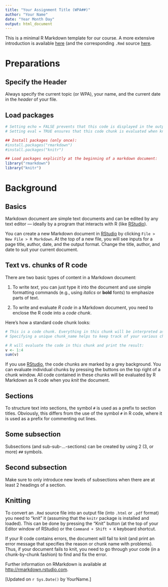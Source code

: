 ```yaml
---
title: "Your Assignment Title (WPA##)"
author: "Your Name"
date: "Year Month Day"
output: html_document
---
```


This is a minimal R Markdown template for our course.  A more extensive introduction is available [here](http://Rpository.com/down/temp/Rmarkdown_basics.html) (and the corresponding `.Rmd` source [here](http://Rpository.com/down/temp/Rmarkdown_basics.Rmd).

# Preparations

## Specify the Header

Always specify the current topic (or WPA), your name, and the current date in the _header_ of your file.

## Load packages

```r
# Setting echo = FALSE prevents that this code is displayed in the output document.
# Setting eval = TRUE ensures that this code chunk is evaluated when knitting the document.

## Install packages (only once):
#install.packages("rmarkdown") 
#install.packages("knitr") 

## Load packages explicitly at the beginning of a markdown document:
library("rmarkdown") 
library("knitr")
```


# Background

## Basics

Markdown document are simple text documents and can be edited by any text editor --- ideally by a program that interacts with R (like [RStudio](http://www.rstudio.com)). 

You can create a new Markdown document in [RStudio](http://www.rstudio.com) by clicking `File > New File > R Markdown`. At the top of a new file, you will see inputs for a page title, author, date, and the output format. Change the title, author, and date to suit your current document.


## Text vs. chunks of R code

There are two basic types of content in a Markdown document:

1. To write _text_, you can just type it into the document and use simple formatting commands 
(e.g., using _italics_ or __bold__ fonts) to emphasize parts of text.


2. To write and evaluate _R code_ in a Markdown document, you need to enclose the R code into a _code chunk_. 

Here's how a standard code chunk looks: 

```r
# This is a code chunk. Everything in this chunk will be interpreted as R code.
# Specifying a unique chunk_name helps to keep track of your various chunks later. 

# R will evaluate the code in this chunk and print the result:
v <- 1:4
sum(v)
```

If you use [RStudio](http://www.rstudio.com), the code chunks are marked by a grey background. You can evaluate individual chunks by pressing the buttons on the top right of a chunk window. All code contained in these chunks will be evaluated by R Markdown as R code when you _knit_ the document.

<!-- Note that you can use html commands in Markdown, e.g., for including comments. -->

## Sections

To structure text into sections, the symbol `#` is used as a prefix to section titles. Obviously, this differs from the use of the symbol `#` in R code, where it is used as a prefix for commenting out lines. 

## Some subsection

Subsections (and sub-sub-...-sections) can be created by using 2 (3, or more) `##` symbols.

## Second subsection

Make sure to only introduce new levels of subsections when there are at least 2 headings of a section.  


## Knitting

To convert an `.Rmd` source file into an output file (into `.html` or `.pdf` format) you need to "knit" it (assuming that the `knitr` package is installed and loaded). This can be done by pressing the "Knit" button (at the top of your Editor window of RStudio) or the `Command + Shift + K` keyboard shortcut. 

If your R code contains errors, the document will fail to knit (and print an error message that specifies the reason or chunk name with problems). Thus, if your document fails to knit, you need to go through your code (in a chunk-by-chunk fashion) to find and fix the error.

Further information on RMarkdown is available at [http://rmarkdown.rstudio.com](http://rmarkdown.rstudio.com).

[Updated on `r Sys.Date()` by YourName.]

<!-- End of document -->